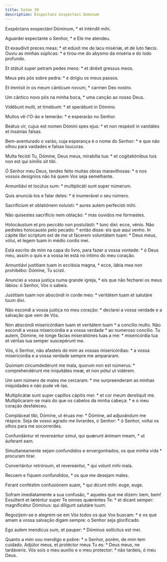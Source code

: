 ```yaml
---
title: Salmo 39
description: Exspectans exspectavi Dominum
---
```


<div class="side-by-side not-content">

Exspéctans exspectávi Dóminum, * et inténdit mihi.

Aguardei expectante o Senhor, * e Ele me atendeu.

Et exaudívit preces meas: * et edúxit me de lacu misériæ, et de luto fæcis.
  Ouviu as minhas súplicas: * e tirou-me do abysmo da miséria e do lodo
    profundo.

Et státuit super petram pedes meos: * et diréxit gressus meos.

Meus pés pôs sobre pedra: * e dirigiu os meus passos.

Et immísit in os meum cánticum novum, * carmen Deo nostro.

Um cântico novo pôs na minha boca, * uma canção ao nosso Deus.

Vidébunt multi, et timébunt: * et sperábunt in Dómino.

Muitos vê-l'O-ão e temerão: * e esperarão no Senhor.

Beátus vir, cujus est nomen Dómini spes ejus: * et non respéxit in vanitátes
    et insánias falsas.

Bem-aventurado o varão, cuja esperança é o nome do Senhor: * e que não olhou
    para vaidades e falsas loucuras.

Multa fecísti Tu, Dómine, Deus meus, mirabília tua: * et cogitatiónibus tuis
    non est qui símilis sit tibi.

Ó Senhor meu Deus, tendes feito muitas obras maravilhosas: * e nos vossos
    desígnios não há quem Vos seja semelhante.

Annuntiávi et locútus sum: * multiplicáti sunt super númerum.

Quis anunciá-los e falar deles: * é inumerável o seu número.

Sacrifícium et oblatiónem noluísti: * aures autem perfecísti mihi.

Não quisestes sacrifício nem oblação: * mas ouvidos me formastes.

Holocáustum et pro peccáto non postulásti: * tunc dixi: ecce, vénio.
  Não pedistes holocausto pelo pecado: * então disse: eis que aqui venho.
  In cápite libri scriptum est de me ut fácerem voluntátem tuam: * Deus meus,
    vólui, et legem tuam in médio cordis mei.

Está escrito de mim na capa do livro, para fazer a vossa vontade: * ó Deus
    meu, assim o quis e a vossa lei está no íntimo do meu coração.

Annuntiávi justítiam tuam in ecclésia magna, * ecce, lábia mea non
    prohibébo: Dómine, Tu scisti.

Anunciei a vossa justiça numa grande igreja, * eis que não fecharei os meus
    lábios: ó Senhor, Vós o sabeis.

Justítiam tuam non abscóndi in corde meo: * veritátem tuam et salutáre tuum
    dixi.

Não escondi a vossa justiça no meu coração: * declarei a vossa verdade e a
    salvação que vem de Vós.

Non abscóndi misericórdiam tuam et veritátem tuam * a concílio multo.
  Não escondi a vossa misericórdia e a vossa verdade * ao numeroso concílio.
  Tu autem, Dómine, ne longe fácias miseratiónes tuas a me: * misericórdia tua
    et véritas tua semper suscepérunt me.

Vós, ó Senhor, não afasteis de mim as vossas misericórdias: * a vossa
    misericórdia e a vossa verdade sempre me ampararam.

Quóniam circumdedérunt me mala, quorum non est númerus: * comprehendérunt me
    iniquitátes meæ, et non pótui ut vidérem.

Um sem número de males me cercaram: * me surpreenderam as minhas iniquidades
    e não pude vê-las.

Multiplicátæ sunt super capíllos cápitis mei: * et cor meum derelíquit me.
  Multiplicaram-se mais do que os cabelos da minha cabeça: * e o meu coração
    desfaleceu.

Compláceat tibi, Dómine, ut éruas me: * Dómine, ad adjuvándum me réspice.
  Seja de vosso agrado me livrardes, ó Senhor: * ó Senhor, voltai os olhos
    para me socorrerdes.

Confundántur et revereántur simul, qui quærunt ánimam meam, * ut áuferant
    eam.

Simultaneamente sejam confundidos e envergonhados, os que minha vida *
    procuram tirar.

Convertántur retrórsum, et revereántur, * qui volunt mihi mala.

Recuem e fiquem confundidos, * os que me desejam males.

Ferant conféstim confusiónem suam, * qui dicunt mihi: euge, euge.

Sofram imediatamente a sua confusão, * aqueles que me dizem: bem, bem!
  Exsúltent et læténtur super Te omnes quæréntes Te: * et dicant semper:
    magnificétur Dóminus: qui díligunt salutáre tuum.

Regozijem-se e alegrem-se em Vós todos os que Vos buscam: * e os que amam a
    vossa salvação digam sempre: o Senhor seja glorificado.

Ego autem mendícus sum, et pauper: * Dóminus sollícitus est mei.

Quanto a mim sou mendigo e pobre: * o Senhor, porém, de mim tem cuidado.
  Adjútor meus, et protéctor meus Tu es: * Deus meus, ne tardáveris.
  Vós sois o meu auxílio e o meu protector: * não tardeis, ó meu Deus.

</div>
